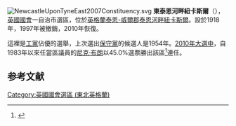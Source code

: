 [[File:NewcastleUponTyneEast2007Constituency.svg|right]]
'''東泰恩河畔紐卡斯爾'''（{{lang-en|Newcastle upon Tyne East}}），[[英國|英國]][[英國國會|國會]]一自治市選區，位於[[英格蘭|英格蘭]][[泰恩-威爾郡|泰恩-威爾郡]][[泰恩河畔紐卡斯爾|泰恩河畔紐卡斯爾]]。設於1918年，1997年被撤銷，2010年恢復。

這裡是[[工黨_(英國)|工黨]]佔優的選舉，上次選出[[保守黨_(英國)|保守黨]]的候選人是1954年。[[2010年英國大選|2010年大選中]]，自1983年以來任當區議員的[[尼克·布朗|尼克·布朗]]以45.0%選票勝出該區<ref name="">{{cite news
|publisher=[[英國廣播公司|英國廣播公司]]
|date=2010年5月7日
|title=Election 2010/Constituency/Newcastle upon Tyne East
|url=http://news.bbc.co.uk/1/shared/election2010/results/constituency/d06.stm
|accessdate=2010年7月6日
|archive-date=2017年9月6日
|archive-url=https://web.archive.org/web/20170906181921/http://news.bbc.co.uk/1/shared/election2010/results/constituency/d06.stm
|dead-url=no
}}</ref>連任。

==参考文献==
<div class="references-small">
<references></references>
</div>
{{英國國會選區 (東北英格蘭)}}
{{DEFAULTSORT:Newcastle upon Tyne East}}
[[Category:英國國會選區_(東北英格蘭)|Category:英國國會選區 (東北英格蘭)]]
{{英国地理小作品}}
